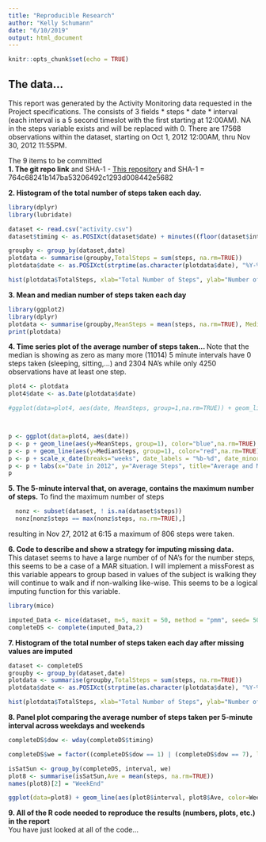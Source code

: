 ```yaml
---
title: "Reproducible Research"
author: "Kelly Schumann"
date: "6/10/2019"
output: html_document
---
```


```r
knitr::opts_chunk$set(echo = TRUE)
```

## The data...

This report was generated by the Activity Monitoring data requested in the Project specifications. The consists of 3 fields  * steps  * date  * interval (each interval is a 5 second timeslot with the first starting at 12:00AM). NA in the steps variable exists and will be replaced with 0. There are 17568 observations within the dataset, starting on Oct 1, 2012 12:00AM, thru Nov 30, 2012 11:55PM.

The 9 items to be committed  
**1. The git repo link** and SHA-1  - [This repository](https://github.com/KellySchumann/Reproducible) and SHA-1 = 764c68241b147ba53206492c1293d008442e5682

**2. Histogram of the total number of steps taken each day.**
```r
library(dplyr)
library(lubridate)

dataset <- read.csv("activity.csv")
dataset$timing <- as.POSIXct(dataset$date) + minutes((floor(dataset$interval / 100) * 60) + (dataset$interval %% 100))

groupby <- group_by(dataset,date)
plotdata <- summarise(groupby,TotalSteps = sum(steps, na.rm=TRUE))
plotdata$date <- as.POSIXct(strptime(as.character(plotdata$date), "%Y-%m-%d"))

hist(plotdata$TotalSteps, xlab="Total Number of Steps", ylab="Number of days", main = "Histogram of Total step taken per day")

```

**3. Mean and median number of steps taken each day **
```r
library(ggplot2)
library(dplyr)
plotdata <- summarise(groupby,MeanSteps = mean(steps, na.rm=TRUE), MedianSteps = median(steps, na.rm=TRUE))
print(plotdata)
```

**4. Time series plot of the average number of steps taken... ** Note that the median is showing as zero as many more (11014) 5 minute intervals have 0 steps taken (sleeping, sitting,...) and 2304 NA's while only 4250 observations have at least one step.
```r
plot4 <- plotdata
plot4$date <- as.Date(plotdata$date)

#ggplot(data=plot4, aes(date, MeanSteps, group=1,na.rm=TRUE)) + geom_line(color="blue") + scale_x_date(breaks="weeks", date_labels = "%b-%d", date_minor_breaks = "days") + labs(x="Date in 2012", y="Average Steps", title="Average and Median Steps per day")



p <- ggplot(data=plot4, aes(date)) 
p <- p + geom_line(aes(y=MeanSteps, group=1), color="blue",na.rm=TRUE) 
p <- p + geom_line(aes(y=MedianSteps, group=1), color="red",na.rm=TRUE) 
p <- p + scale_x_date(breaks="weeks", date_labels = "%b-%d", date_minor_breaks = "days") 
p <- p + labs(x="Date in 2012", y="Average Steps", title="Average and Median Steps per day")
p


```

**5. The 5-minute interval that, on average, contains the maximum number of steps.** To find the maximum number of steps
```r

  nonz <- subset(dataset, ! is.na(dataset$steps))
  nonz[nonz$steps == max(nonz$steps, na.rm=TRUE),]

```
  resulting in Nov 27, 2012 at 6:15 a maximum of 806 steps were taken.

**6. Code to describe and show a strategy for imputing missing data.**  
This dataset seems to have a large number of of NA's for the number steps, this seems to be a case of a MAR situation. I will implement a missForest as this variable appears to group based in values of the subject is walking they will continue to walk and if non-walking like-wise. This seems to be a logical imputing function for this variable.
```r
library(mice)

imputed_Data <- mice(dataset, m=5, maxit = 50, method = "pmm", seed= 500)
completeDS <- complete(imputed_Data,2)


```

**7. Histogram of the total number of steps taken each day after missing values are imputed**  
```r
dataset <- completeDS
groupby <- group_by(dataset,date)
plotdata <- summarise(groupby,TotalSteps = sum(steps, na.rm=TRUE))
plotdata$date <- as.POSIXct(strptime(as.character(plotdata$date), "%Y-%m-%d"))

hist(plotdata$TotalSteps, xlab="Total Number of Steps", ylab="Number of days", main = "Histogram of Total step taken per day")

```

**8. Panel plot comparing the average number of steps taken per 5-minute interval across weekdays and weekends**  
```r
completeDS$dow <- wday(completeDS$timing)

completeDS$we = factor((completeDS$dow == 1) | (completeDS$dow == 7), labels = c("Weekday","Weekend"))

isSatSun <- group_by(completeDS, interval, we)
plot8 <- summarise(isSatSun,Ave = mean(steps, na.rm=TRUE))
names(plot8)[2] = "WeekEnd"

ggplot(data=plot8) + geom_line(aes(plot8$interval, plot8$Ave, color=WeekEnd)) + facet_wrap(~ WeekEnd)+ labs(x="Time of Day (2400 Time)", y = "Ave steps per interval", title="Steps per 5-minute interval across  Weekdays vs Weekends")

```

**9. All of the R code needed to reproduce the results (numbers, plots, etc.) in the report**  
   You have just looked at all of the code...

